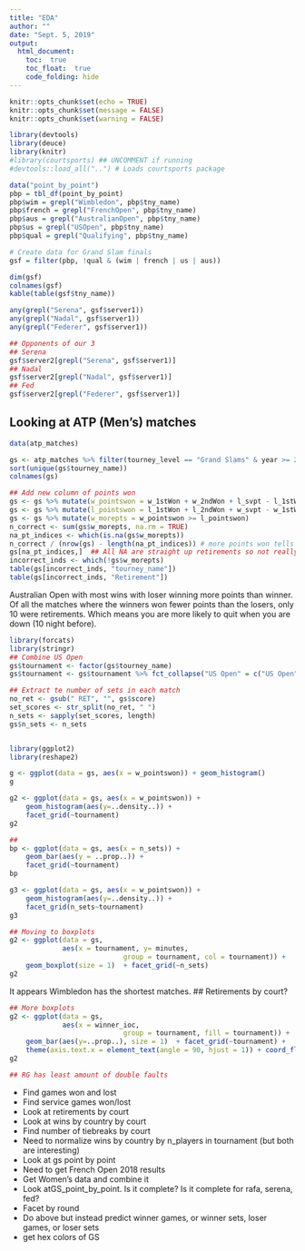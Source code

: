 ```yaml
---
title: "EDA"
author: ""
date: "Sept. 5, 2019"
output: 
  html_document:
    toc:  true
    toc_float:  true
    code_folding: hide
---
```

	

```r
knitr::opts_chunk$set(echo = TRUE)
knitr::opts_chunk$set(message = FALSE)
knitr::opts_chunk$set(warning = FALSE)

```
	
```r
library(devtools)
library(deuce)
library(knitr)
#library(courtsports) ## UNCOMMENT if running
#devtools::load_all("..") # Loads courtsports package

```
	

	
```r
data("point_by_point")
pbp = tbl_df(point_by_point)
pbp$wim = grepl("Wimbledon", pbp$tny_name)
pbp$french = grepl("FrenchOpen", pbp$tny_name)
pbp$aus = grepl("AustralianOpen", pbp$tny_name)
pbp$us = grepl("USOpen", pbp$tny_name)
pbp$qual = grepl("Qualifying", pbp$tny_name)

# Create data for Grand Slam finals
gsf = filter(pbp, !qual & (wim | french | us | aus))
```

```r
dim(gsf)
colnames(gsf)
kable(table(gsf$tny_name))

any(grepl("Serena", gsf$server1))
any(grepl("Nadal", gsf$server1))
any(grepl("Federer", gsf$server1))

## Opponents of our 3
## Serena
gsf$server2[grepl("Serena", gsf$server1)]
## Nadal
gsf$server2[grepl("Nadal", gsf$server1)]
## Fed
gsf$server2[grepl("Federer", gsf$server1)]
```

## Looking at ATP (Men's) matches

```r
data(atp_matches)

gs <- atp_matches %>% filter(tourney_level == "Grand Slams" & year >= 2013)
sort(unique(gs$tourney_name))
colnames(gs)

## Add new column of points won
gs <- gs %>% mutate(w_pointswon = w_1stWon + w_2ndWon + l_svpt - l_1stWon - l_2ndWon)
gs <- gs %>% mutate(l_pointswon = l_1stWon + l_2ndWon + w_svpt - w_1stWon - w_2ndWon)
gs <- gs %>% mutate(w_morepts = w_pointswon >= l_pointswon)
n_correct <- sum(gs$w_morepts, na.rm = TRUE)
na_pt_indices <- which(is.na(gs$w_morepts))
n_correct / (nrow(gs) - length(na_pt_indices)) # more points won tells us who won >95% of the time
gs[na_pt_indices,]  ## All NA are straight up retirements so not really NA
incorrect_inds <- which(!gs$w_morepts)
table(gs[incorrect_inds, "tourney_name"])
table(gs[incorrect_inds, "Retirement"])

```
	
Australian Open with most wins with loser winning more points than winner.	Of all the matches where the winners won fewer points than the losers, only 10 were retirements.  Which means you are more likely to quit when you are down (10 night before).

```r
library(forcats)
library(stringr)
## Combine US Open
gs$tournament <- factor(gs$tourney_name)
gs$tournament <- gs$tournament %>% fct_collapse("US Open" = c("US Open", "Us Open"))

## Extract te number of sets in each match
no_ret <- gsub(" RET", "", gs$score)
set_scores <- str_split(no_ret, " ")
n_sets <- sapply(set_scores, length)
gs$n_sets <- n_sets



```
```r
library(ggplot2)
library(reshape2)

g <- ggplot(data = gs, aes(x = w_pointswon)) + geom_histogram()
g

g2 <- ggplot(data = gs, aes(x = w_pointswon)) +
    geom_histogram(aes(y=..density..)) +
    facet_grid(~tournament)
g2

##
bp <- ggplot(data = gs, aes(x = n_sets)) +
    geom_bar(aes(y = ..prop..)) +
    facet_grid(~tournament)
bp

g3 <- ggplot(data = gs, aes(x = w_pointswon)) +
    geom_histogram(aes(y=..density..)) +
    facet_grid(n_sets~tournament)
g3

```
```r
## Moving to boxplots
g2 <- ggplot(data = gs,
             aes(x = tournament, y= minutes,
                            group = tournament, col = tournament)) +
    geom_boxplot(size = 1)  + facet_grid(~n_sets)
g2

```
It appears Wimbledon has the shortest matches.
	## Retirements by court?

```r
## More boxplots
g2 <- ggplot(data = gs,
             aes(x = winner_ioc,
                            group = tournament, fill = tournament)) +
    geom_bar(aes(y=..prop..), size = 1)  + facet_grid(~tournament) + 
    theme(axis.text.x = element_text(angle = 90, hjust = 1)) + coord_flip()
g2

## RG has least amount of double faults
```

+ Find games won and lost
+ Find service games won/lost
+ Look at retirements by court
+ Look at wins by country by court
+ Find number of tiebreaks by court
+ Need to normalize wins by country by n_players in tournament (but both are interesting)
+ Look at gs point by point
+ Need to get French Open 2018 results
+ Get Women's data and combine it
+ Look atGS_point_by_point.  Is it complete?  Is it complete for rafa, serena, fed?
+ Facet by round
+ Do above but instead predict winner games, or winner sets, loser games, or loser sets
+ get hex colors of GS  
